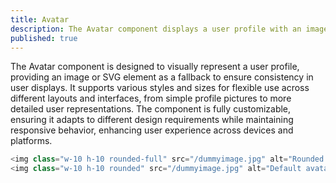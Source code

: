 ```yaml
---
title: Avatar
description: The Avatar component displays a user profile with an image or SVG, offering multiple styles and sizes.
published: true
---
```

<div className="mdx-body">
The Avatar component is designed to visually represent a user profile, providing an image or SVG element as a fallback to ensure consistency in user displays. It supports various styles and sizes for flexible use across different layouts and interfaces, from simple profile pictures to more detailed user representations. The component is fully customizable, ensuring it adapts to different design requirements while maintaining responsive behavior, enhancing user experience across devices and platforms.
</div>

<PreviewBox>
<Avatar />
</PreviewBox>

```js showLineNumbers caption="You can customize the markup and modify the tags as per your preferred framework to seamlessly integrate them into your project."
<img class="w-10 h-10 rounded-full" src="/dummyimage.jpg" alt="Rounded avatar">
<img class="w-10 h-10 rounded" src="/dummyimage.jpg" alt="Default avatar">
```

